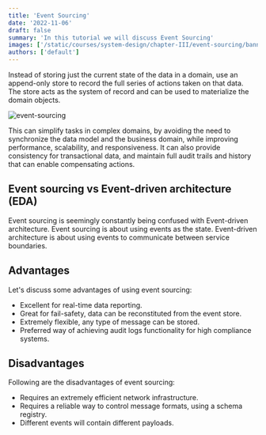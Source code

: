 ```yaml
---
title: 'Event Sourcing'
date: '2022-11-06'
draft: false
summary: 'In this tutorial we will discuss Event Sourcing'
images: ['/static/courses/system-design/chapter-III/event-sourcing/banner.png']
authors: ['default']
---
```


Instead of storing just the current state of the data in a domain, use an append-only store to record the full series of actions taken on that data. The store acts as the system of record and can be used to materialize the domain objects.

![event-sourcing](/static/courses/system-design/chapter-III/event-sourcing/event-sourcing.png)

This can simplify tasks in complex domains, by avoiding the need to synchronize the data model and the business domain, while improving performance, scalability, and responsiveness. It can also provide consistency for transactional data, and maintain full audit trails and history that can enable compensating actions.

## Event sourcing vs Event-driven architecture (EDA)

Event sourcing is seemingly constantly being confused with Event-driven architecture. Event sourcing is about using events as the state. Event-driven architecture is about using events to communicate between service boundaries.

## Advantages

Let's discuss some advantages of using event sourcing:

- Excellent for real-time data reporting.
- Great for fail-safety, data can be reconstituted from the event store.
- Extremely flexible, any type of message can be stored.
- Preferred way of achieving audit logs functionality for high compliance systems.

## Disadvantages

Following are the disadvantages of event sourcing:

- Requires an extremely efficient network infrastructure.
- Requires a reliable way to control message formats, using a schema registry.
- Different events will contain different payloads.
